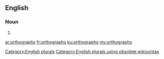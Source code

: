 ==English==

===Noun===
{{head|en}}

# {{plural of|orthograph}}

[[Category:English plurals]][[Category:English plurals using obsolete wikisyntax]]

[[ar:orthographs]]
[[fr:orthographs]]
[[ku:orthographs]]
[[my:orthographs]]